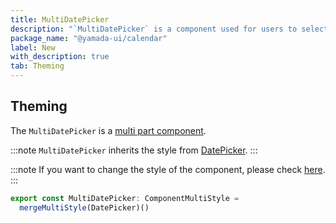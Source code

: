 ```yaml
---
title: MultiDatePicker
description: "`MultiDatePicker` is a component used for users to select multiple dates."
package_name: "@yamada-ui/calendar"
label: New
with_description: true
tab: Theming
---
```


## Theming

The `MultiDatePicker` is a [multi part component](/styled-system/theming/component-styles#multi-part-components).

:::note
`MultiDatePicker` inherits the style from [DatePicker](/components/forms/date-picker).
:::

:::note
If you want to change the style of the component, please check [here](/styled-system/theming/customize-theme#changing-the-style-of-components).
:::

```ts
export const MultiDatePicker: ComponentMultiStyle =
  mergeMultiStyle(DatePicker)()
```
